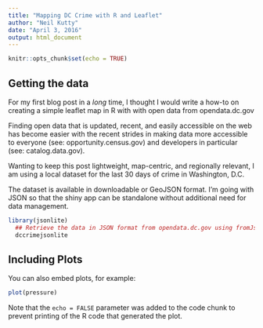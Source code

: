 ```yaml
---
title: "Mapping DC Crime with R and Leaflet"
author: "Neil Kutty"
date: "April 3, 2016"
output: html_document
---
```


```r
knitr::opts_chunk$set(echo = TRUE)
```

## Getting the data
For my first blog post in a *long* time, I thought I would write a how-to on creating a simple leaflet map in R with with open data from opendata.dc.gov

Finding open data that is updated, recent, and easily accessible on the web has become easier with the recent strides in making data more accessible to everyone (see: opportunity.census.gov) and developers in particular (see: catalog.data.gov).  

Wanting to keep this post lightweight, map-centric, and regionally relevant, I am using a local dataset for the last 30 days of crime in Washington, D.C.

The dataset is available in downloadable or GeoJSON format. I'm going with JSON so that the shiny app can be standalone without additional need for data management.  


```r
library(jsonlite)
  ## Retrieve the data in JSON format from opendata.dc.gov using fromJson()
  dccrimejsonlite 
```

## Including Plots

You can also embed plots, for example:

```r
plot(pressure)
```

Note that the `echo = FALSE` parameter was added to the code chunk to prevent printing of the R code that generated the plot.
